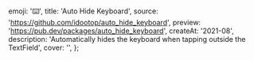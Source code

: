   emoji: '⌨️',
  title: 'Auto Hide Keyboard',
  source: 'https://github.com/idootop/auto_hide_keyboard',
  preview: 'https://pub.dev/packages/auto_hide_keyboard',
  createAt: '2021-08',
  description:
    'Automatically hides the keyboard when tapping outside the TextField',
  cover: '',
};
